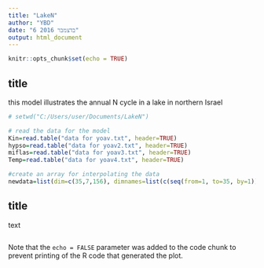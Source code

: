 ```yaml
---
title: "LakeN"
author: "YBD"
date: "6 בדצמבר 2016"
output: html_document
---
```


```r
knitr::opts_chunk$set(echo = TRUE)

```

## title

this model illustrates the annual N cycle in a lake in northern Israel

```r
# setwd("C:/Users/user/Documents/LakeN")

# read the data for the model
Kin=read.table("data for yoav.txt", header=TRUE)
hypso=read.table("data for yoav2.txt", header=TRUE)
miflas=read.table("data for yoav3.txt", header=TRUE)
Temp=read.table("data for yoav4.txt", header=TRUE)

#create an array for interpolating the data
newdata=list(dim=c(35,7,156), dimnames=list(c(seq(from=1, to=35, by=1)),c(colnames(Kin[4:10])), c(seq())))


```

## title

text

```r
```

Note that the `echo = FALSE` parameter was added to the code chunk to prevent printing of the R code that generated the plot.

